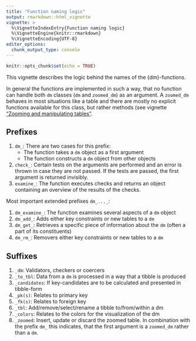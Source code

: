 ```yaml
---
title: "Function naming logic"
output: rmarkdown::html_vignette
vignette: >
  %\VignetteIndexEntry{Function naming logic}
  %\VignetteEngine{knitr::rmarkdown}
  %\VignetteEncoding{UTF-8}
editor_options: 
  chunk_output_type: console
---
```


```r
knitr::opts_chunk$set(echo = TRUE)
```

This vignette describes the logic behind the names of the {dm}-functions.

In general the functions are implemented in such a way, that no function can handle both `dm` classes (`dm` and `zoomed_dm`) as an argument.
A `zoomed_dm` behaves in most situations like a table and there are mostly no explicit functions available for this class, but rather methods (see vignette ["Zooming and manipulating tables"]().
<!-- FIXME: Vignette needs to be reviewed and integrated (https://github.com/krlmlr/dm/issues/185) -->

## Prefixes

1. `dm_`: There are two cases for this prefix:
    - The function takes a `dm` object as a first argument
    - The function constructs a `dm` object from other objects
1. `check_`: Certain tests on the arguments are performed and an error is thrown in case they are not passed. If the tests are passed, the first argument is returned invisibly.
1. `examine_`: The function executes checks and returns an object containing an overview of the results of the checks. 

Most important extended prefixes `dm_..._`:

1. `dm_examine_`: The function examines several aspects of a `dm` object
1. `dm_add_`: Adds either key constraints or new tables to a `dm`
1. `dm_get_`: Retrieves a specific piece of information about the `dm` (often a part of its constituents)
1. `dm_rm_`: Removers either key constraints or new tables to a `dm`

## Suffixes

1. `_dm`: Validators, checkers or coercers
1. `_to_tbl`: Data from a `dm` is processed in a way that a tibble is produced
1. `_candidates`: If key-candidates are to be calculated and presented in tibble-form
1. `_pk(s)`: Relates to primary key
1. `_fk(s)`: Relates to foreign key
1. `_tbl`: Add/remove/select/rename a tibble to/from/within a dm
1. `_colors`: Relates to the colors for the visualization of the dm
1. `_zoomed`: Insert, update or discard the zoomed table. In combination with the prefix `dm_` this indicates, that the first argument is a `zoomed_dm` rather than a `dm`.
